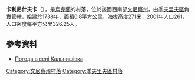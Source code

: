 {{coord|49|4|58|N|28|38|43|E|scale:30000|display=title}}

'''卡利尼什夫卡'''（{{lang-uk|Кальнишівка}}），是[[烏克蘭|烏克蘭]]的村落，位於該國西南部[[文尼察州|文尼察州]]，由[[季夫里夫區|季夫里夫區]]負責管轄，始建於1738年，面積0.8平方公里，海拔高度271米，2001年人口261，人口密度每平方公里326.25人。

==參考資料==
* [http://weather.in.ua/ua/vinnickaja/9895 Погода в селі Кальнишівка] {{Wayback|url=http://weather.in.ua/ua/vinnickaja/9895 |date=20111220081200 }}

[[Category:文尼察州村落|Category:文尼察州村落]]
[[Category:季夫里夫區村落|Category:季夫里夫區村落]]


{{Vinnytsia-geo-stub}}